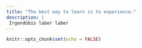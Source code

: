 ```yaml
---
title: "The best way to learn is to experience."
description: |
 Irgendöbis laber laber
---
```



  


```r
knitr::opts_chunk$set(echo = FALSE)
```


